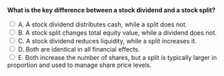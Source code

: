 ::: {.question-block}

<form onsubmit="event.preventDefault(); checkAnswer('module10_mcq_q15')" data-correct-answer="E">
<strong style="display: block;">What is the key difference between a stock dividend and a stock split?</strong>

<label><input type="radio" name="module10_mcq_q15" value="A"> A. A stock dividend distributes cash, while a split does not.</label><br>
<label><input type="radio" name="module10_mcq_q15" value="B"> B. A stock split changes total equity value, while a dividend does not.</label><br>
<label><input type="radio" name="module10_mcq_q15" value="C"> C. A stock dividend reduces liquidity, while a split increases it.</label><br>
<label><input type="radio" name="module10_mcq_q15" value="D"> D. Both are identical in all financial effects.</label><br>
<label><input type="radio" name="module10_mcq_q15" value="E"> E. Both increase the number of shares, but a split is typically larger in proportion and used to manage share price levels.</label><br>
</form>

<div id="feedback-module10_mcq_q15" class="feedback" data-status="" style="display:none;">
✅ E is correct. Both increase shares outstanding without changing total equity value, but splits are larger adjustments intended to keep share prices attractive.
</div>

:::
